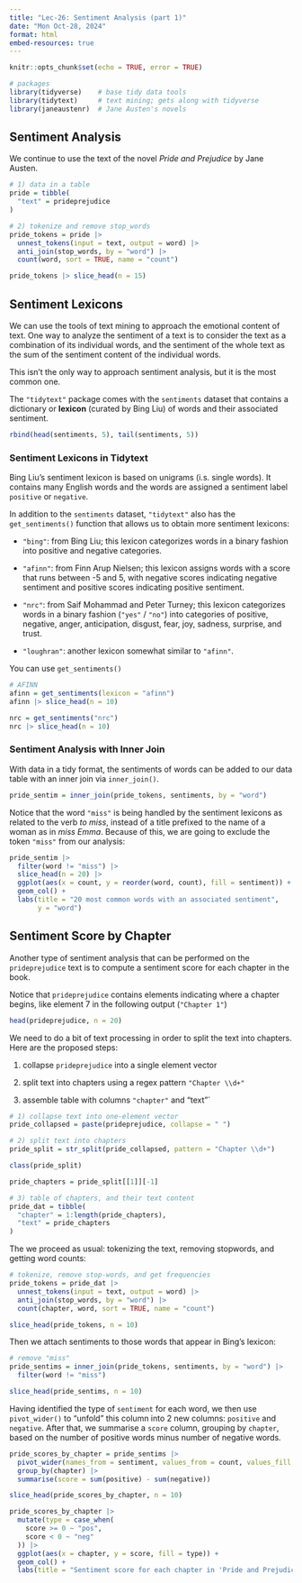 ```yaml
---
title: "Lec-26: Sentiment Analysis (part 1)"
date: "Mon Oct-28, 2024"
format: html
embed-resources: true
---
```


```r
knitr::opts_chunk$set(echo = TRUE, error = TRUE)
```

```r
# packages
library(tidyverse)    # base tidy data tools
library(tidytext)     # text mining; gets along with tidyverse
library(janeaustenr)  # Jane Austen's novels
```

## Sentiment Analysis

We continue to use the text of the novel *Pride and Prejudice* by Jane Austen.

```r
# 1) data in a table
pride = tibble(
  "text" = prideprejudice
)

# 2) tokenize and remove stop_words
pride_tokens = pride |>
  unnest_tokens(input = text, output = word) |>
  anti_join(stop_words, by = "word") |>
  count(word, sort = TRUE, name = "count")

pride_tokens |> slice_head(n = 15)
```

## Sentiment Lexicons

We can use the tools of text mining to approach the emotional content of text.
One way to analyze the sentiment of a text is to consider the text as a 
combination of its individual words, and the sentiment of the whole text as 
the sum of the sentiment content of the individual words.

This isn't the only way to approach sentiment analysis, but it is the most 
common one.

The `"tidytext"` package comes with the `sentiments` dataset that contains 
a dictionary or __lexicon__ (curated by Bing Liu) of words and their associated
sentiment. 

```r
rbind(head(sentiments, 5), tail(sentiments, 5))
```


### Sentiment Lexicons in Tidytext

Bing Liu's sentiment lexicon is based on unigrams (i.s. single words). It 
contains many English words and the words are assigned a sentiment label
`positive` or `negative`.

In addition to the `sentiments` dataset, `"tidytext"` also has the 
`get_sentiments()` function that allows us to obtain more sentiment lexicons:

- `"bing"`: from Bing Liu; this lexicon categorizes words in a binary fashion
into positive and negative categories.

- `"afinn"`: from Finn Arup Nielsen; this lexicon assigns words with a score
that runs between -5 and 5, with negative scores indicating negative sentiment
and positive scores indicating positive sentiment.

- `"nrc"`: from Saif Mohammad and Peter Turney; this lexicon categorizes words 
in a binary fashion (`"yes"` / `"no"`) into categories of positive, negative, 
anger, anticipation, disgust, fear, joy, sadness, surprise, and trust.

- `"loughran"`: another lexicon somewhat similar to `"afinn"`.

You can use `get_sentiments()`

```r
# AFINN
afinn = get_sentiments(lexicon = "afinn")
afinn |> slice_head(n = 10)
```

```r
nrc = get_sentiments("nrc")
nrc |> slice_head(n = 10)
```


### Sentiment Analysis with Inner Join

With data in a tidy format, the sentiments of words can be added to our data
table with an inner join via `inner_join()`.

```r
pride_sentim = inner_join(pride_tokens, sentiments, by = "word")
```

Notice that the word `"miss"` is being handled by the sentiment lexicons 
as related to the verb _to miss_, instead of a title prefixed to the name of 
a woman as in _miss Emma_. Because of this, we are going to exclude the 
token `"miss"` from our analysis:

```r
pride_sentim |>
  filter(word != "miss") |>
  slice_head(n = 20) |>
  ggplot(aes(x = count, y = reorder(word, count), fill = sentiment)) +
  geom_col() +
  labs(title = "20 most common words with an associated sentiment",
       y = "word")
```

## Sentiment Score by Chapter

Another type of sentiment analysis that can be performed on the `prideprejudice`
text is to compute a sentiment score for each chapter in the book.

Notice that `prideprejudice` contains elements indicating where a chapter 
begins, like element 7 in the following output (`"Chapter 1"`)

```r
head(prideprejudice, n = 20)
```

We need to do a bit of text processing in order to split the text into chapters.
Here are the proposed steps:

1) collapse `prideprejudice` into a single element vector

2) split text into chapters using a regex pattern `"Chapter \\d+"`

3) assemble table with columns `"chapter"` and "text"`


```r
# 1) collapse text into one-element vector
pride_collapsed = paste(prideprejudice, collapse = " ")

# 2) split text into chapters
pride_split = str_split(pride_collapsed, pattern = "Chapter \\d+")

class(pride_split)

pride_chapters = pride_split[[1]][-1]
```

```r
# 3) table of chapters, and their text content
pride_dat = tibble(
  "chapter" = 1:length(pride_chapters),
  "text" = pride_chapters
)
```

The we proceed as usual: tokenizing the text, removing stopwords, and getting
word counts:

```r
# tokenize, remove stop-words, and get frequencies
pride_tokens = pride_dat |>
  unnest_tokens(input = text, output = word) |>
  anti_join(stop_words, by = "word") |>
  count(chapter, word, sort = TRUE, name = "count")

slice_head(pride_tokens, n = 10)
```

Then we attach sentiments to those words that appear in Bing's lexicon:

```r
# remove "miss"
pride_sentims = inner_join(pride_tokens, sentiments, by = "word") |>
  filter(word != "miss")

slice_head(pride_sentims, n = 10)
```

Having identified the type of `sentiment` for each word, we then use 
`pivot_wider()` to "unfold" this column into 2 new columns: `positive` and 
`negative`. After that, we summarise a `score` column, grouping by `chapter`, 
based on the number of positive words minus number of negative words.


```r
pride_scores_by_chapter = pride_sentims |>
  pivot_wider(names_from = sentiment, values_from = count, values_fill = 0) |>
  group_by(chapter) |>
  summarise(score = sum(positive) - sum(negative))

slice_head(pride_scores_by_chapter, n = 10)
```


```r
pride_scores_by_chapter |>
  mutate(type = case_when(
    score >= 0 ~ "pos",
    score < 0 ~ "neg" 
  )) |>
  ggplot(aes(x = chapter, y = score, fill = type)) +
  geom_col() +
  labs(title = "Sentiment score for each chapter in 'Pride and Prejudice'")
```

